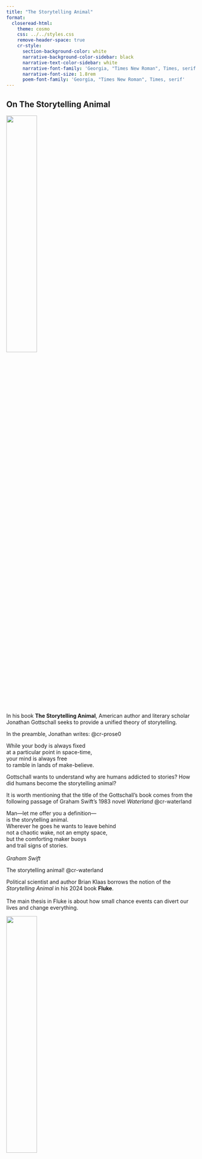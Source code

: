 ```yaml
---
title: "The Storytelling Animal"
format: 
  closeread-html:
    theme: cosmo
    css: ../../styles.css
    remove-header-space: true
    cr-style:
      section-background-color: white
      narrative-background-color-sidebar: black
      narrative-text-color-sidebar: white
      narrative-font-family: 'Georgia, "Times New Roman", Times, serif'
      narrative-font-size: 1.8rem
      poem-font-family: 'Georgia, "Times New Roman", Times, serif'
---
```


```{=html}
<style>
  @import url("https://fonts.googleapis.com/css2?family=Cormorant+Garamond:ital,wght@0,300;0,400;0,500;0,600;0,700;1,300;1,400;1,500;1,600;1,700&family=Playfair+Display:ital,wght@0,400..900;1,400..900&display=swap");

  #quarto-document-content h1 {
    font-family: "Cormorant Garamond", "Times New Roman", Times, serif;
    font-weight: 500;
    font-size: 2.3em;
    line-height: 1.1;
    margin-top: 0;
  }

  .cr-section  .narrative-col  > *:first-child {
    padding-block-start: 10svh;
  }
</style>
```


::::{.cr-section}

:::{focus-on="cr-story"}
# On The Storytelling Animal
:::

:::{#cr-story}
![](Storytelling.jpg){width="40%" fig-align="center"}
:::

In his book __The Storytelling Animal__, American author and literary scholar Jonathan Gottschall seeks to provide a unified theory of storytelling.

In the preamble, Jonathan writes: [@cr-prose0]{scale-by="2"}

:::{#cr-prose0}
| While your body is always fixed 
| at a particular point in space-time, 
| your mind is always free 
| to ramble in lands of make-believe.
:::

Gottschall wants to understand why are humans addicted to stories? How did humans become the storytelling animal?


It is worth mentioning that the title of the Gottschall's book comes from the following passage of Graham Swift's 1983 novel _Waterland_ [@cr-waterland]{scale-by="1.5"} 

:::{#cr-waterland}
| Man---let me offer you a definition---
| is the storytelling animal.
| Wherever he goes he wants to leave behind
| not a chaotic wake, not an empty space,
| but the comforting maker buoys 
| and trail signs of stories.
|
| _Graham Swift_
:::

The storytelling animal! [@cr-waterland]{scale-by="2" highlight="1-2"} 





:::{focus-on="cr-fluke"}
Political scientist and author Brian Klaas borrows the notion of the _Storytelling Animal_ in his 2024 book __Fluke__.
<br>
<br>
The main thesis in Fluke is about how small chance events can divert our lives and change everything.
:::

:::{#cr-fluke}
![](fluke.jpg){width="40%" fig-align="center"}
:::


In chapter-7 "The Storytelling Animal", Klaas provides a captivating description of our narrative-addicted minds.

At the end of page 135, Brian writes: [@cr-prose1]{scale-by="2"}

Aha! the key word: _story_ [@cr-prose1]{scale-by="2" highlight="cr-story"}

And the main question: [@cr-prose1]{scale-by="2" highlight="7-8"}


:::{#cr-prose1}
| Our beliefs are most easily swayed 
| [when ideas are put into a story]{#cr-story}. 
| Generation after generation, 
| from our earliest days, 
| humans accumulated wisdom 
| to make sense of the world. 
| But how could that wisdom
| reverberate between generations?
:::

To answer that question, Klaas quotes neuroscientist Antonio Damasio: [@cr-prose2]{scale-by="2"}

Storytelling! [@cr-prose2]{scale-by="2" highlight="cr-answer"}

:::{#cr-prose2}
| "The problem of how to make 
| all this wisdom understandable, 
| transmittable, persuasive, enforceable
| ---of how to make it stick---
| was faced and a solution found. 
| [Storytelling was the solution."]{#cr-answer}
|
| _Antonio Damasio_
:::

Of course. [@cr-prose2]{scale-by="2"}

A few lines later, Brian continues: [@cr-prose3]{scale-by="2"}

:::{#cr-prose3}
| Our brains are so attuned to narrative 
| that we will connect the dots into a story 
| even when the dots aren't connected, 
| which is called _narrative bias_. 
| When we are given a snippet 
| of incomplete information, 
| the pattern-processing networks 
| within our skulls fill in the gaps.
:::

Our brains crave for narrative! We are wired to form and create stories 
even when there are none.

Later on, in the same page, Brian quotes Barbara Hardy: [@cr-prose4]{scale-by="2"}

:::{#cr-prose4}
| We "dream in narrative, 
| daydream in narrative, 
| remember, anticipate, 
| hope, despair, 
| believe, doubt, 
| plan, revise, 
| criticize, construct, 
| gossip, learn,
| hate and live by narrative."
|
| _Barbara Hardy_
:::

Basically, we are narrative-driven creatures; whether it is talking to others or to ourselves, or also listening to others or to our inner voice; whether it is while we are awake or also while we sleep.

And finally, Brian Klaas cites Jonathan Gottschall and his famous _storytelling animal_ [@cr-prose5]{scale-by="2"}

:::{#cr-prose5}
| We are ... [a storytelling animal.]{#cr-animal2} 
| "The storytelling mind 
| is allergic to uncertainty,
| randomness, and coincidence.
| It is addicted to meaning."
:::

That's what we are. [@cr-prose5]{scale-by="2" highlight="cr-animal2"} 

In essence, that's what makes us humans. [@cr-prose5]{scale-by="2"}

::::


